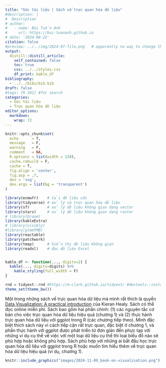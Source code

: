```yaml
---
title: "Góc tài liệu | Sách về trực quan hóa dữ liệu"
#description: |
#  Description
# author:
#   - name: Bùi Tuấn Anh
#     url: https://bui-tuananh.github.io
# date: '2024-08-22'
citation: false  
#preview: ../../img/2024-07-file.png   # apparently no way to change the size displayed via css (ignored) or file (stretched)
output:
  distill::distill_article:
    self_contained: false
    toc: true
    css: ../../styles.css
    df_print: kable_df
bibliography:
  - ../../bibs/bib.bib
draft: false
#tags: [R 101] #for search
categories:
  - Góc tài liệu
  - Trực quan hóa dữ liệu
editor_options: 
  markdown: 
    wrap: 72
---
```


```r
knitr::opts_chunk$set(
  echo      = T, 
  message   = F, 
  warning   = F, 
  comment   = NA,
  R.options = list(width = 120),
  cache.rebuild = F,
  cache = T,
  fig.align = 'center',
  fig.asp = .7,
  dev = 'svg',
  dev.args = list(bg = 'transparent')
)

library(ecmwfr)    # tải dữ liệu cds
library(tidyverse) # xử lý và trực quan hóa dữ liệu
library(sf)        # xử lý dữ liệu không gian dạng vector
library(stars)     # xử lý dữ liệu không gian dạng raster
# library(broom)
library(kableExtra)
# library(visibly)
#library(glmmTMB)
library(reactable)
library(patchwork)
library(tmap)      # hiển thị dữ liệu không gian
library(readxl)    # đọc dữ liệu Excel


kable_df <- function(..., digits=2) {
  kable(..., digits=digits) %>% 
    kable_styling(full_width = F)
}

rnd = tidyext::rnd #https://m-clark.github.io/tidyext/ #devtools::install_github('m-clark/tidyext')
theme_set(theme_bw())
```

Một trong những sách về trực quan hóa dữ liệu mà mình rất thích là quyển
[Data Visualization: A practical
introduction](https://socviz.co/index.html#preface) của Kieran Healy.
Sách có thể đọc online miễn phí. Sách bao gồm hai phần chính: (1) các
nguyên tắc cơ bản cho việc trực quan hóa dữ liệu hiệu quả (chương 1) và
(2) thực hành trực quan hóa dữ liệu với ggplot trong R (các chương tiếp
theo). Mình đặc biệt thích sách này vì cách tiếp cận rất trực quan, đặc
biệt ở chương 1, và phần thực hành với ggplot được phát triển từ đơn
giản đến phực tạp với những ví dụ cụ thể về việc với một loại dữ liệu cụ
thể thì loại biểu đồ nào sẽ phù hợp hoặc không phù hợp. Sách phù hợp với
những ai bắt đầu học trực quan hóa dữ liệu với ggplot trong R hoặc muốn
tìm hiểu thêm về trực quan hóa dữ liệu hiệu quả (ví dụ, chương 1).

```r
knitr::include_graphics("images/2024-11-09_book-on-visualisation.png")
```
